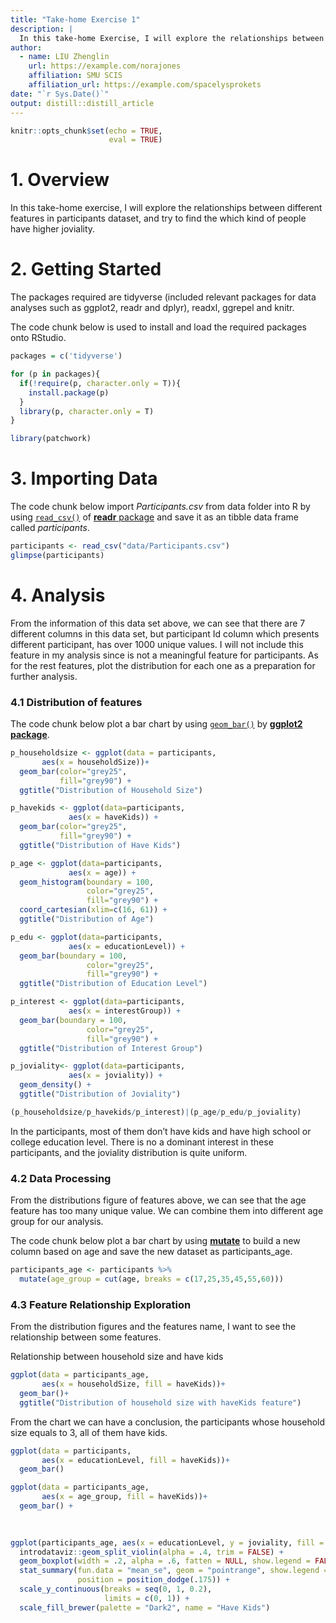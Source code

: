 ```yaml
---
title: "Take-home Exercise 1"
description: |
  In this take-home Exercise, I will explore the relationships between different features in participants dataset.
author:
  - name: LIU Zhenglin 
    url: https://example.com/norajones
    affiliation: SMU SCIS
    affiliation_url: https://example.com/spacelysprokets
date: "`r Sys.Date()`"
output: distill::distill_article
---
```


```r
knitr::opts_chunk$set(echo = TRUE,
                      eval = TRUE)
```

# 1. Overview

In this take-home exercise, I will explore the relationships between different features in participants dataset, and try to find the which kind of people have higher joviality. 

# 2. Getting Started

The packages required are tidyverse (included relevant packages for data analyses such as ggplot2, readr and dplyr), readxl, ggrepel and knitr.

The code chunk below is used to install and load the required packages onto RStudio. 

```r
packages = c('tidyverse')

for (p in packages){
  if(!require(p, character.only = T)){
    install.package(p)
  }
  library(p, character.only = T)
}

library(patchwork)
```
# 3. Importing Data

The code chunk below import *Participants.csv* from data folder into R by using [`read_csv()`](https://readr.tidyverse.org/reference/read_delim.html) of [**readr** package](https://readr.tidyverse.org/index.html) and save it as an tibble data frame called *participants*. 

```r
participants <- read_csv("data/Participants.csv")
glimpse(participants)
```
# 4. Analysis

From the information of this data set above, we can see that there are 7 different columns in this data set, but participant Id column which presents different participant, has over 1000 unique values. I will not include this feature in my analysis since is not a meaningful feature for participants. As for the rest features, plot the distribution for each one as a preparation for further analysis. 

### 4.1 Distribution of features

The code chunk below plot a bar chart by using [`geom_bar()`](https://ggplot2.tidyverse.org/reference/geom_bar.html) by [**ggplot2 package**](https://ggplot2.tidyverse.org/index.html).

```r
p_householdsize <- ggplot(data = participants,
       aes(x = householdSize))+
  geom_bar(color="grey25", 
           fill="grey90") +
  ggtitle("Distribution of Household Size")

p_havekids <- ggplot(data=participants, 
             aes(x = haveKids)) +
  geom_bar(color="grey25", 
           fill="grey90") + 
  ggtitle("Distribution of Have Kids")

p_age <- ggplot(data=participants, 
             aes(x = age)) +
  geom_histogram(boundary = 100,
                 color="grey25", 
                 fill="grey90") +
  coord_cartesian(xlim=c(16, 61)) +
  ggtitle("Distribution of Age")

p_edu <- ggplot(data=participants, 
             aes(x = educationLevel)) +
  geom_bar(boundary = 100,
                 color="grey25", 
                 fill="grey90") +
  ggtitle("Distribution of Education Level")

p_interest <- ggplot(data=participants, 
             aes(x = interestGroup)) +
  geom_bar(boundary = 100,
                 color="grey25", 
                 fill="grey90") +
  ggtitle("Distribution of Interest Group")

p_joviality<- ggplot(data=participants, 
             aes(x = joviality)) +
  geom_density() +
  ggtitle("Distribution of Joviality")

(p_householdsize/p_havekids/p_interest)|(p_age/p_edu/p_joviality)
```

In the participants, most of them don't have kids and have high school or college education level. There is no a dominant interest in these participants, and the joviality distribution is quite uniform. 

### 4.2 Data Processing
From the distributions figure of features above, we can see that the age feature has too many unique value. We can combine them into different age group for our analysis.

The code chunk below plot a bar chart by using [**mutate**](https://dplyr.tidyverse.org/reference/mutate.html) to build a new column based on age and save the new dataset as participants_age.

```r
participants_age <- participants %>%
  mutate(age_group = cut(age, breaks = c(17,25,35,45,55,60)))
```

### 4.3 Feature Relationship Exploration

From the distribution figures and the features name, I want to see the relationship between some features. 

Relationship between household size and have kids

```r
ggplot(data = participants_age,
       aes(x = householdSize, fill = haveKids))+
  geom_bar()+
  ggtitle("Distribution of household size with haveKids feature")
```

From the chart we can have a conclusion, the participants whose household size equals to 3, all of them have kids. 

```r
ggplot(data = participants,
       aes(x = educationLevel, fill = haveKids))+
  geom_bar()
```


```r
ggplot(data = participants_age,
       aes(x = age_group, fill = haveKids))+
  geom_bar() +
  
  
```


```r
ggplot(participants_age, aes(x = educationLevel, y = joviality, fill = haveKids)) +
  introdataviz::geom_split_violin(alpha = .4, trim = FALSE) +
  geom_boxplot(width = .2, alpha = .6, fatten = NULL, show.legend = FALSE) +
  stat_summary(fun.data = "mean_se", geom = "pointrange", show.legend = F, 
               position = position_dodge(.175)) +
  scale_y_continuous(breaks = seq(0, 1, 0.2), 
                     limits = c(0, 1)) +
  scale_fill_brewer(palette = "Dark2", name = "Have Kids")
  
```
